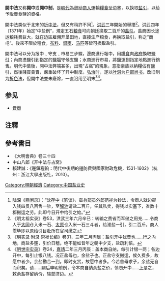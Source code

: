 '''開中法'''又称'''開中'''或'''開中制'''，是[[明代|明代]]為鼓励[[商人|商人]]運輸[[糧食|糧食]]至边塞，以换取[[盐引|盐引]]，以给予贩賣[[食鹽|食鹽]]的資格。

開中法类似于北宋的[[折中法|折中法]]，但又有稍許不同<ref>[[陆深|陆深]]《[[燕闲录|燕闲录]]》：“[[沈存中|沈存中]]《[[夢溪筆談|笔谈]]》，载[[兵部员外郎|兵部员外郎]][[范祥|范祥]]为钞法，令商人就边郡入钱四贯八百售一钞，至[[解池|解池]]请盐二百斤，任其私卖，得钱以实塞下，省数十郡搬运之劳。此即今日开中给引之始。”</ref>。[[洪武|洪武]]三年開始的舉措<ref>《明太祖实录》卷53，洪武三年六月辛巳：转输之费省而军储之用充……令商人于[[大同|大同]]仓入米一石、[[太原|太原]]仓入米一石三斗者，给淮盐一引，引二百斤。商人鬻毕即以原给引目赴所在官司缴之</ref>。洪武四年（1371年）始定“中盐例”，規定五石[[粮食|粮食]]可向朝廷换取二百斤的[[盐引|盐引]]。盐商因长途运粮耗费巨大，就在边區雇佣开垦田地，直接生产粮食，再换取盐引，称之“商屯”。後來不限於糧食，[[布料|布料]]、[[銀兩|銀兩]]、[[马匹|马匹]]等皆可換取盐引。

開中法可以分为报中﹑守支﹑市易三步驟，邊商進行報中，用[[糧食|糧食]]向[[政府|政府]]換取[[鹽引|鹽引]]；內商憑鹽引到指定的[[鹽場|鹽場]]守候支鹽；水商進行市易，將鹽運到指定地點進行銷售。明代中葉後，開中法弊端甚多，出現“占窩”的現象，意指豪族以納糧佔有鹽引，然後賤買貴賣，嚴重破坏了开中制度。[[弘治|弘治]]时，遂以[[叶淇|叶淇]]为[[户部尚书|户部尚书]]，改旧制为[[折色法|折色法]]，但開中法並未廢除，一直沿用至明末<ref>《[[明实录|明实录]]·附录·崇祯长编》卷31，三年二月丙辰：盐引开中犹昔也……行之内地，商盐多壅，引价日稽，绝不能如昔年之朝中夕支，盐疏利倍。</ref><ref>《[[明世宗实录|明世宗实录]]》卷24，[[嘉靖|嘉靖]]二年三月丙辰：盖本商自纳，每引计银一两；各边开中，每引止银八钱。况正盐母也，余盐子也。正盐守支搬运，候久费多，故愿中者少。余盐勘合一到，即时支赏，故愿中者多。今若舍母求子，余盐无自而积矣。请……嗣后申明前例，令本商自纳余盐之价，慎勿开中……上是之，敕余盐存留纳价，输部济边。</ref>。

==参见==
*[[晋商|晋商]]
==注釋==
{{reflist}}
==參考書目==
*《大明會典》卷三十四
*中山八郎《开中法与占窝》
*賴建誠：《邊鎮糧餉：明代中後期的邊防費與國家財政危機，1531-1602》（杭州：浙江大學出版社，2010）。

{{明朝歷史事件}}
{{明朝历代盛世}}
[[Category:明朝經濟|Category:明朝經濟]]
[[Category:中国盐业史|Category:中国盐业史]]